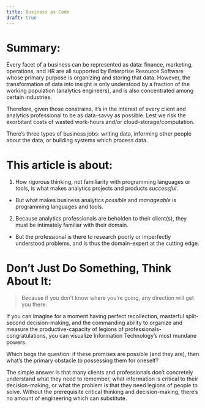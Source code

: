 ```yaml
---
title: Business as Code
draft: true
---
```


# Summary:
Every facet of a business can be represented as data: finance, marketing, operations, and HR are all supported by Enterprise Resource Software whose primary purpose is organizing and storing that data. However, the transformation of data into insight is only understood by a fraction of the working population (analytics engineers), and is also concentrated among certain industries.

Therefore, given those constrains, it's in the interest of every client and analytics professional to be as data-savvy as possible. Lest we risk the exorbitant costs of wasted work-hours and/or cloud-storage/computation.  

There’s three types of business jobs: writing data, informing other people about the data, or building systems which process data.

# This article is about:
1. How rigorous thinking, not familiarity with programming languages or tools, is what makes analytics projects and products *successful*.
  - But what makes business analytics *possible* and *manageable* is programming languages and tools. 
2. Because analytics professionals are beholden to their client(s), they must be intimately familiar with their domain.
  - But the professional is there to research poorly or imperfectly understood problems, and is thus the domain-expert at the cutting edge. 

# Don't Just Do Something, Think About It:
> Because if you don't know where you're going, any direction will get you there.

If you can imagine for a moment having perfect recollection, masterful split-second decision-making, and the commanding ability to organize and measure the productive-capacity of legions of professionals- congratulations, you can visualize Information Technology's most mundane powers.

Which begs the question: if these promises are possible (and they are), then what's the primary obstacle to possessing them for oneself?

The simple answer is that many clients and professionals don't concretely understand what they need to remember, what information is critical to their decision-making, or what the problem is that they need legions of people to solve. Without the prerequisite critical thinking and decision-making, there's no amount of engineering which can substitute. 

